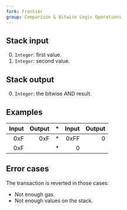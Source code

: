 ```yaml
---
fork: Frontier
group: Comparison & Bitwise Logic Operations
---
```


## Stack input

0. `Integer`: first value.
1. `Integer`: second value.

## Stack output

0. `Integer`: the bitwise AND result.

## Examples

| Input | Output | * | Input | Output |
|------:|-------:|-|------:|-------:|
| 0xF | 0xF | * | 0xFF | 0 |
| 0xF | | * | 0 | |

## Error cases

The transaction is reverted in those cases:
- Not enough gas.
- Not enough values on the stack.

